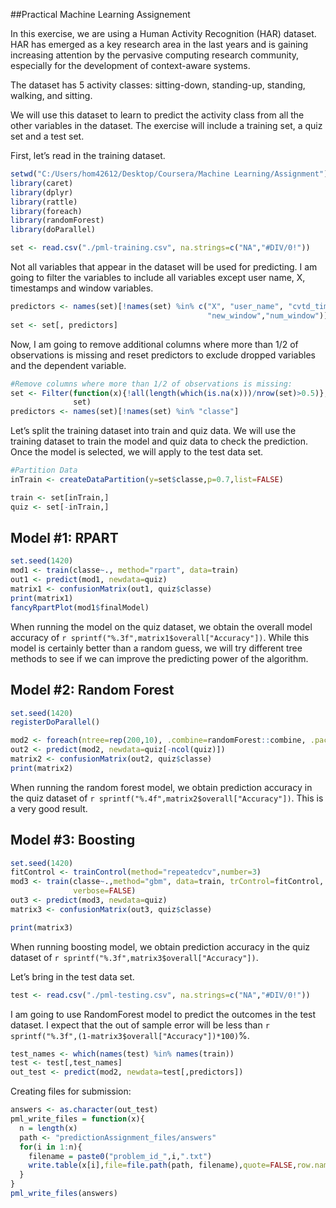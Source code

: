 
##Practical Machine Learning Assignement

In this exercise, we are using a Human Activity Recognition (HAR) dataset. HAR has emerged as a key research area in the last years and is gaining increasing attention by the pervasive computing research community, especially for the development of context-aware systems.

The dataset has 5 activity classes: sitting-down, standing-up, standing, walking, and sitting. 

We will use this dataset to learn to predict the activity class from all the other variables in the dataset. The exercise will include a training set, a quiz set and a test set. 

First, let's read in the training dataset. 

```{r, include=FALSE}
setwd("C:/Users/hom42612/Desktop/Coursera/Machine Learning/Assignment")
library(caret)
library(dplyr)
library(rattle)
library(foreach)
library(randomForest)
library(doParallel)
```

```{r}
set <- read.csv("./pml-training.csv", na.strings=c("NA","#DIV/0!"))
```
Not all variables that appear in the dataset will be used for predicting. I am going to filter the variables to include all variables except user name, X, timestamps and window variables.

```{r}
predictors <- names(set)[!names(set) %in% c("X", "user_name", "cvtd_timestamp","raw_timestamp_part_1", "raw_timestamp_part_2",
                                            "new_window","num_window")]
set <- set[, predictors]
```
Now, I am going to remove additional columns where more than 1/2 of observations is missing and reset predictors to exclude dropped variables and the dependent variable. 

```{r}
#Remove columns where more than 1/2 of observations is missing:
set <- Filter(function(x){!all(length(which(is.na(x)))/nrow(set)>0.5)},
              set)
predictors <- names(set)[!names(set) %in% "classe"]
```

Let's split the training dataset into train and quiz data. We will use the training dataset to train the model and quiz data to check the prediction. Once the model is selected, we will apply to the test data set. 

```{r}
#Partition Data
inTrain <- createDataPartition(y=set$classe,p=0.7,list=FALSE)

train <- set[inTrain,]
quiz <- set[-inTrain,]
```

## Model #1: RPART

```{r, cache=TRUE}
set.seed(1420)
mod1 <- train(classe~., method="rpart", data=train)
out1 <- predict(mod1, newdata=quiz)
matrix1 <- confusionMatrix(out1, quiz$classe)
print(matrix1)
fancyRpartPlot(mod1$finalModel)
```

When running the model on the quiz dataset, we obtain the overall model accuracy of `r sprintf("%.3f",matrix1$overall["Accuracy"])`. While this model is certainly better than a random guess, we will try different tree methods to see if we can improve the predicting power of the algorithm. 


## Model #2: Random Forest
```{r, cache=TRUE}
set.seed(1420)
registerDoParallel()

mod2 <- foreach(ntree=rep(200,10), .combine=randomForest::combine, .packages = 'randomForest') %dopar% {randomForest(train[,predictors],train$classe,ntree=ntree)}
out2 <- predict(mod2, newdata=quiz[-ncol(quiz)])
matrix2 <- confusionMatrix(out2, quiz$classe)
print(matrix2)
```

When running the random forest model, we obtain prediction accuracy in the quiz dataset of `r sprintf("%.4f",matrix2$overall["Accuracy"])`. This is a very good result. 

## Model #3: Boosting
```{r, cache=TRUE, include=FALSE}
set.seed(1420)
fitControl <- trainControl(method="repeatedcv",number=3)
mod3 <- train(classe~.,method="gbm", data=train, trControl=fitControl, 
              verbose=FALSE)
out3 <- predict(mod3, newdata=quiz)
matrix3 <- confusionMatrix(out3, quiz$classe)
```
```{r}
print(matrix3)
```

When running boosting model, we obtain prediction accuracy in the quiz dataset of `r sprintf("%.3f",matrix3$overall["Accuracy"])`. 

Let's bring in the test data set. 

```{r}
test <- read.csv("./pml-testing.csv", na.strings=c("NA","#DIV/0!"))
```

I am going to use RandomForest model to predict the outcomes in the test dataset. I expect that the out of sample error will be less than  `r sprintf("%.3f",(1-matrix3$overall["Accuracy"])*100)`%.

```{r, include=FALSE}
test_names <- which(names(test) %in% names(train))
test <- test[,test_names]
out_test <- predict(mod2, newdata=test[,predictors])
```

Creating files for submission:

```{r}
answers <- as.character(out_test)
pml_write_files = function(x){
  n = length(x)
  path <- "predictionAssignment_files/answers"
  for(i in 1:n){
    filename = paste0("problem_id_",i,".txt")
    write.table(x[i],file=file.path(path, filename),quote=FALSE,row.names=FALSE,col.names=FALSE)
  }
}
pml_write_files(answers)

```



